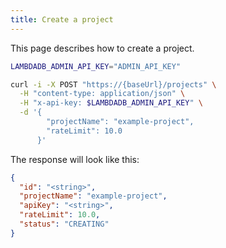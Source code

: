 ```yaml
---
title: Create a project
---
```


This page describes how to create a project.

```bash
LAMBDADB_ADMIN_API_KEY="ADMIN_API_KEY"

curl -i -X POST "https://{baseUrl}/projects" \
  -H "content-type: application/json" \
  -H "x-api-key: $LAMBDADB_ADMIN_API_KEY" \
  -d '{
        "projectName": "example-project",
        "rateLimit": 10.0
      }'
```

The response will look like this:

```json
{
  "id": "<string>",
  "projectName": "example-project",
  "apiKey": "<string>",
  "rateLimit": 10.0,
  "status": "CREATING"
}
```